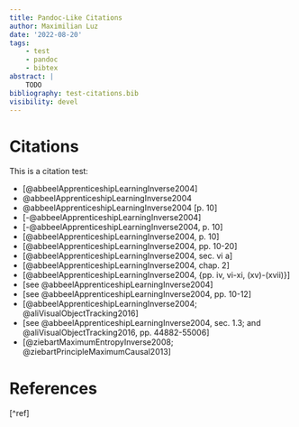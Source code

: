 ```yaml
---
title: Pandoc-Like Citations
author: Maximilian Luz
date: '2022-08-20'
tags:
    - test
    - pandoc
    - bibtex
abstract: |
    TODO
bibliography: test-citations.bib
visibility: devel
---
```



# Citations

This is a citation test:

- [@abbeelApprenticeshipLearningInverse2004]
- @abbeelApprenticeshipLearningInverse2004
- @abbeelApprenticeshipLearningInverse2004 [p. 10]
- [-@abbeelApprenticeshipLearningInverse2004]
- [-@abbeelApprenticeshipLearningInverse2004, p. 10]
- [@abbeelApprenticeshipLearningInverse2004, p. 10]
- [@abbeelApprenticeshipLearningInverse2004, pp. 10-20]
- [@abbeelApprenticeshipLearningInverse2004, sec. vi a]
- [@abbeelApprenticeshipLearningInverse2004, chap. 2]
- [@abbeelApprenticeshipLearningInverse2004, \{pp. iv, vi-xi, (xv)-(xvii)\}]
- [see @abbeelApprenticeshipLearningInverse2004]
- [see @abbeelApprenticeshipLearningInverse2004, pp. 10-12]
- [@abbeelApprenticeshipLearningInverse2004; @aliVisualObjectTracking2016]
- [see @abbeelApprenticeshipLearningInverse2004, sec. 1.3; and @aliVisualObjectTracking2016, pp. 44882-55006]
- [@ziebartMaximumEntropyInverse2008; @ziebartPrincipleMaximumCausal2013]


# References

[^ref]
